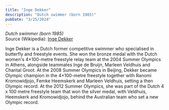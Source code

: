 ```yaml
---
title: "Inge Dekker"
description: "Dutch swimmer (born 1985)"
pubDate: "3/25/2024"
---
```


*Dutch swimmer (born 1985)*  
Source (Wikipedia): [Inge Dekker][1]

Inge Dekker is a Dutch former competitive swimmer who specialised in butterfly and freestyle events. She won the bronze medal with the Dutch women's 4×100-metre freestyle relay team at the 2004 Summer Olympics in Athens, alongside teammates Inge de Bruijn, Marleen Veldhuis and Chantal Groot. At the 2008 Summer Olympics in Beijing, Dekker became Olympic champion in the 4×100-metre freestyle together with Ranomi Kromowidjojo, Femke Heemskerk and Marleen Veldhuis, setting a then Olympic record. At the 2012 Summer Olympics, she was part of the Dutch 4 x 100 metre freestyle team that won the silver medal, with Veldhuis, Heemskerk and Kromowidjojo, behind the Australian team who set a new Olympic record.

[1]: https://en.wikipedia.org/wiki/Inge_Dekker

